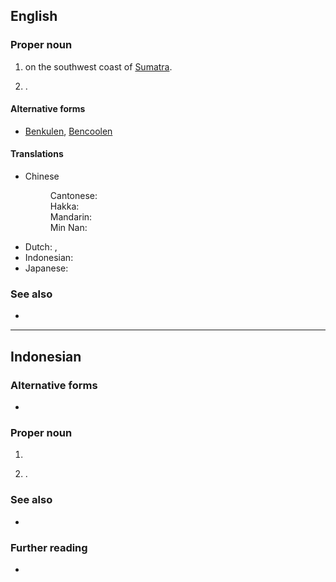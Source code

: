 ==English==
{{wp}}

===Proper noun===
{{en-proper noun}}

# {{place|en|province|c/Indonesia}} on the southwest coast of [[Sumatra]].
# {{place|en|city/capital|p:suf/Bengkulu|c/Indonesia}}.

====Alternative forms====
* [[Benkulen]], [[Bencoolen]] {{q|dated}}

====Translations====
{{trans-top|province of Indonesia}}
* Chinese
*: Cantonese: {{t|zh|明古魯|tr=ming4 gu2 lou5}}
*: Hakka: {{t|zh|明古魯|tr=mìn-kú-lû}}
*: Mandarin: {{t|zh|明古魯|tr=Mínggǔlǔ}}
*: Min Nan: {{t|zh|明古魯|tr=Bêng-kó͘-ló͘}}
* Dutch: {{t|nl|Bengkulu}}, {{t|nl|Benkoelen}} {{q|historical}}
* Indonesian: {{t|id|Bengkulu}}
* Japanese: {{t|ja|ブンクル|tr=Bunkuru}}
{{trans-bottom}}

===See also===
* {{list:provinces of Indonesia/en}}

----
==Indonesian==

===Alternative forms===
* {{alter|id|Bengkoeloe}} {{q|obsolete}}

===Proper noun===
{{id-proper noun|Bêngkulu}}

# {{place|id|province|c/Indonesia|t=Bengkulu}}
# {{place|id|city/capital|p:suf/Bengkulu|c/Indonesia|t=Bengkulu}}.

===See also===
* {{list:provinces of Indonesia/id}}

===Further reading===
* {{pedia|lang=id}}